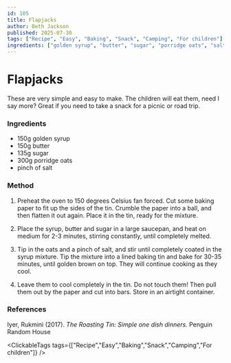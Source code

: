 ```yaml
---
id: 105
title: Flapjacks
author: Beth Jackson
published: 2025-07-30
tags: ["Recipe", "Easy", "Baking", "Snack", "Camping", "For children"]
ingredients: ["golden syrup", "butter", "sugar", "porridge oats", "salt"]
---
```


# Flapjacks

<BlogTextWrapper>

These are very simple and easy to make. The children will eat them, need I say more? Great if you need to take a snack for a picnic or road trip.

</BlogTextWrapper>

<BlogTextWrapper>

### Ingredients

- 150g golden syrup
- 150g butter
- 135g sugar
- 300g porridge oats
- pinch of salt

### Method

1. Preheat the oven to 150 degrees Celsius fan forced. Cut some baking paper to fit up the sides of the tin. Crumble the paper into a ball, and then flatten it out again. Place it in the tin, ready for the mixture.

2. Place the syrup, butter and sugar in a large saucepan, and heat on medium for 2-3 minutes, stirring constantly, until completely melted.

3. Tip in the oats and a pinch of salt, and stir until completely coated in the syrup mixture. Tip the mixture into a lined baking tin and bake for 30-35 minutes, until golden brown on top. They will continue cooking as they cool.

4. Leave them to cool completely in the tin. Do not touch them! Then pull them out by the paper and cut into bars. Store in an airtight container.

</BlogTextWrapper>

<BlogTextWrapper>

### References

Iyer, Rukmini (2017). _The Roasting Tin: Simple one dish dinners._ Penguin Random House

</BlogTextWrapper>

<ClickableTags tags={["Recipe","Easy","Baking","Snack","Camping","For children"]} />

